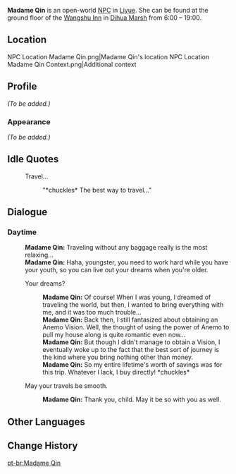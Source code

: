{{Meta
<!-- REMOVE THIS TEMPLATE AFTER ADDING MISSING INFO -->
|missing_NPC_profile  = yes
}}
{{Character Infobox
|type             = Open-World NPC
|region           = Liyue
|location         = Liyue
|image            = NPC Madame Qin.png
}}
'''Madame Qin''' {{Lang|zh=秦夫人|zh_rm=Qín-fūrén}} is an open-world [[NPC]] in [[Liyue]]. She can be found at the ground floor of the [[Wangshu Inn]] in [[Dihua Marsh]] from 6:00 – 19:00.

==Location==
<gallery>
NPC Location Madame Qin.png|Madame Qin's location
NPC Location Madame Qin Context.png|Additional context
</gallery>

==Profile==
<!-- detailed story/lore information goes here -->
''(To be added.)''

===Appearance===
''(To be added.)''

==Idle Quotes==
{{Dialogue Start}}
: {{DIcon|Idle}} Travel...
:: {{A|VO Madame Qin 01.ogg}} "*chuckles* The best way to travel..."
{{Dialogue End}}

==Dialogue==
===Daytime===
{{Dialogue Start}}
:'''Madame Qin:''' Traveling without any baggage really is the most relaxing...
:'''Madame Qin:''' Haha, youngster, you need to work hard while you have your youth, so you can live out your dreams when you're older.
:{{DIcon}} Your dreams?
::'''Madame Qin:''' Of course! When I was young, I dreamed of traveling the world, but then, I wanted to bring everything with me, and it was too much trouble...
::'''Madame Qin:''' Back then, I still fantasized about obtaining an Anemo Vision. Well, the thought of using the power of Anemo to pull my house along is quite romantic even now...
::'''Madame Qin:''' But though I didn't manage to obtain a Vision, I eventually woke up to the fact that the best sort of journey is the kind where you bring nothing other than money.
::'''Madame Qin:''' So my entire lifetime's worth of savings was for this trip. Whatever I lack, I buy directly! *chuckles*
:{{DIcon}} May your travels be smooth.
::'''Madame Qin:''' Thank you, child. May it be so with you as well.
{{Dialogue End}}

==Other Languages==
{{Other Languages
|default_hidden = 1
|en      = Madame Qin
|zhs     = 秦夫人
|zhs_rm  = Qín-fūrén
|zht     = 秦夫人
|zht_rm  = Qín-fūrén
|ja      = 秦夫人
|ja_rm   = Shin Fujin
|ko      = 진 씨 부인
|es      = Madam Qin
|fr      = Madame Qin
|ru      = Мадам Цин
|th      = มาดาม Qin
|th_rm   = Madam Qin
|vi      = Phu Nhân Qin
|de      = Madame Qin
|id      = Madame Qin
|pt      = Madame Qin
|tr      = Madam Qin
|it      = Madame Qin
}}

==Change History==
{{Change History|1.0}}

[[pt-br:Madame Qin]]